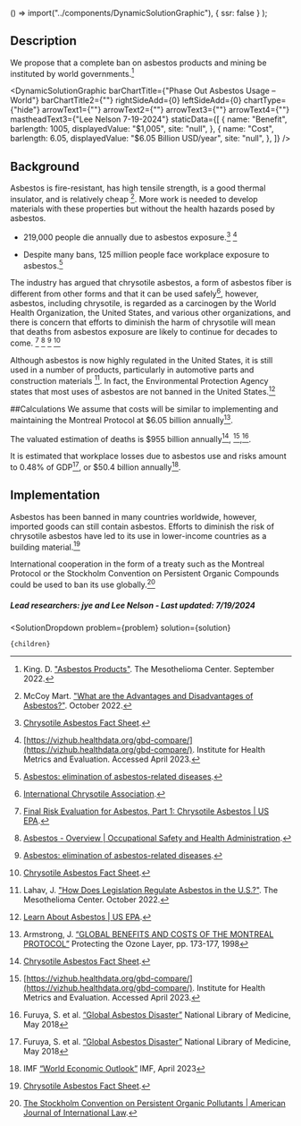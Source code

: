
  () => import("../components/DynamicSolutionGraphic"),
  { ssr: false }
);


## Description
We propose that a complete ban on asbestos products and mining be instituted by world governments.[^2]

<DynamicSolutionGraphic
  barChartTitle={"Phase Out Asbestos Usage – World"}
  barChartTitle2={""}
  rightSideAdd={0}
  leftSideAdd={0}
  chartType={"hide"}
  arrowText1={""}
  arrowText2={""}
  arrowText3={""}
  arrowText4={""}
  mastheadText3={"Lee Nelson 7-19-2024"}
 staticData={[
    {
     name: "Benefit",
      barlength: 1005,
      displayedValue: "$1,005",
      site: "null",
    },
    {
      name: "Cost",
      barlength: 6.05,
      displayedValue: "$6.05 Billion USD/year",
      site: "null",
    },
  ]}
/>

## Background
Asbestos is fire-resistant, has high tensile strength, is a good thermal insulator, and is relatively cheap [^3]. More work is needed to develop materials with these properties but without the health hazards posed by asbestos.

- 219,000 people die annually due to asbestos exposure.[^"4"] [^"5"]

- Despite many bans, 125 million people face workplace exposure to asbestos.[^"10"]

The industry has argued that chrysotile asbestos, a form of asbestos fiber is different from other forms and that it can be used safely[^"6"], however, asbestos, including chrysotile, is regarded as a carcinogen by the World Health Organization, the United States, and various other organizations, and there is concern that efforts to diminish the harm of chrysotile will mean that deaths from asbestos exposure are likely to continue for decades to come. [^"9"] [^"7"] [^"10"] [^"4"]

Although asbestos is now highly regulated in the United States, it is still used in a number of products, particularly in automotive parts and construction materials [^1]. In fact, the Environmental Protection Agency states that most uses of asbestos are not banned in the United States.[^"11"]

##Calculations
We assume that costs will be similar to implementing and maintaining the Montreal Protocol at $6.05 billion annually[^"13"].

The valuated estimation of deaths is $955 billion annually[^"4"], [^"5"],[^"14"].

It is estimated that workplace losses due to asbestos use and risks amount to 0.48% of GDP[^"14"], or $50.4 billion annually[^"15"].

## Implementation
Asbestos has been banned in many countries worldwide, however, imported goods can still contain asbestos. Efforts to diminish the risk of chrysotile asbestos have led to its use in lower-income countries as a building material.[^"4"]

International cooperation in the form of a treaty such as the Montreal Protocol or the Stockholm Convention on Persistent Organic Compounds could be used to ban its use globally.[^"12"]

##### Lead researchers: jye and Lee Nelson - Last updated: 7/19/2024

[^1]: Lahav, J. ["How Does Legislation Regulate Asbestos in the U.S.?"](https://www.asbestos.com/mesothelioma-lawyer/legislation/). The Mesothelioma Center. October 2022.

[^2]: King. D. ["Asbestos Products"](https://www.asbestos.com/products/). The Mesothelioma Center. September 2022.

[^3]: McCoy Mart. ["What are the Advantages and Disadvantages of Asbestos?"](https://mccoymart.com/post/advantages-disadvantages-asbestos/). October 2022.

[^"4"]:  [Chrysotile Asbestos Fact Sheet](https://www.asbestossafety.gov.au/find-out-about-asbestos/asbestos-safety-information/chrysotile-asbestos-fact-sheet).

[^"5"]:  [https://vizhub.healthdata.org/gbd-compare/](https://vizhub.healthdata.org/gbd-compare/). Institute for Health Metrics and Evaluation. Accessed April 2023.

[^"6"]:  [International Chrysotile Association](https://chrysotileassociation.com/).

[^"7"]:  [Asbestos - Overview | Occupational Safety and Health Administration](https://www.osha.gov/asbestos).

[^"8"]:  [Non-asbestiform elongate mineral particles and mesothelioma risk: Human and experimental evidence - ScienceDirect](https://www.sciencedirect.com/science/article/pii/S0013935122019053).

[^"9"]:  [Final Risk Evaluation for Asbestos, Part 1: Chrysotile Asbestos | US EPA](https://www.epa.gov/assessing-and-managing-chemicals-under-tsca/final-risk-evaluation-asbestos-part-1-chrysotile).

[^"10"]:  [Asbestos: elimination of asbestos-related diseases](https://www.who.int/news-room/fact-sheets/detail/asbestos-elimination-of-asbestos-related-diseases).

[^"11"]:  [Learn About Asbestos | US EPA](https://www.epa.gov/asbestos/learn-about-asbestos).

[^"12"]: [The Stockholm Convention on Persistent Organic Pollutants | American Journal of International Law](https://www.cambridge.org/core/journals/american-journal-of-international-law/article/abs/stockholm-convention-on-persistent-organic-pollutants/47E6AE71CC66943C239D5383B2B935C0).

[^"13"]: Armstrong, J. [“GLOBAL BENEFITS AND COSTS OF THE MONTREAL PROTOCOL”](https://link.springer.com/chapter/10.1007/978-1-4615-5585-8_26) Protecting the Ozone Layer, pp. 173-177, 1998

[^"14"]: Furuya, S. et al. [“Global Asbestos Disaster”](https://www.ncbi.nlm.nih.gov/pmc/articles/PMC5982039/) National Library of Medicine, May 2018

[^"15"]: IMF [“World Economic Outlook”](https://www.imf.org/-/media/Files/Publications/WEO/2023/April/English/text.ashx) IMF, April 2023


  <SolutionDropdown 
    problem={problem} 
    solution={solution}
  >
    {children}
  </SolutionDropdown>